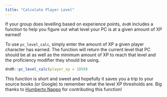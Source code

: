 ```yaml
---
title: "Calculate Player Level"
---
```


If your group does levelling based on experience points, `dndR` includes a function to help you figure out what level your PC is at a given amount of XP earned!

To use `pc_level_calc`, simply enter the amount of XP a given player character has earned. The function will return the current level that PC should be at as well as the minimum amount of XP to reach that level and the proficiency modifier they should be using.

```r
dndR::pc_level_calc(player_xp = 1050)
```

This function is short and sweet and hopefully it saves you a trip to your source books (or Google) to remember what the level XP thresholds are. Big thanks to <u>Humberto Nappo</u> for contributing this function!
